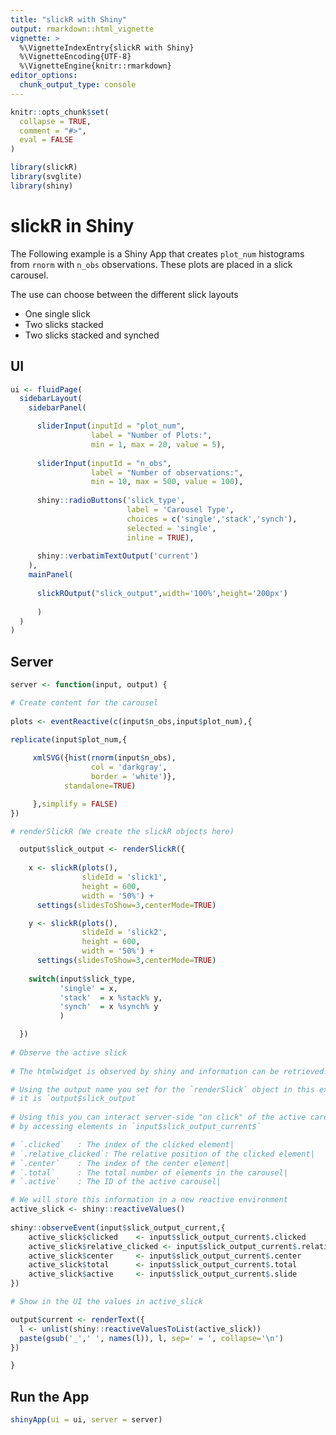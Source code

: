 ```yaml
---
title: "slickR with Shiny"
output: rmarkdown::html_vignette
vignette: >
  %\VignetteIndexEntry{slickR with Shiny}
  %\VignetteEncoding{UTF-8}
  %\VignetteEngine{knitr::rmarkdown}
editor_options: 
  chunk_output_type: console
---
```


```r
knitr::opts_chunk$set(
  collapse = TRUE,
  comment = "#>",
  eval = FALSE
)
```

```r
library(slickR)
library(svglite)
library(shiny)
```

# slickR in Shiny

The Following example is a Shiny App that creates `plot_num` histograms from `rnorm` with `n_obs` observations. These plots are placed in a slick carousel.

The use can choose between the different slick layouts

  - One single slick
  - Two slicks stacked
  - Two slicks stacked and synched

## UI

```r

ui <- fluidPage(
  sidebarLayout(
    sidebarPanel(

      sliderInput(inputId = "plot_num", 
                  label = "Number of Plots:", 
                  min = 1, max = 20, value = 5),
            
      sliderInput(inputId = "n_obs", 
                  label = "Number of observations:", 
                  min = 10, max = 500, value = 100),
      
      shiny::radioButtons('slick_type',
                          label = 'Carousel Type',
                          choices = c('single','stack','synch'),
                          selected = 'single',
                          inline = TRUE),
      
      shiny::verbatimTextOutput('current')
    ),
    mainPanel(
      
      slickROutput("slick_output",width='100%',height='200px')
      
      )
  )
)

```

## Server

```r
server <- function(input, output) {

# Create content for the carousel
  
plots <- eventReactive(c(input$n_obs,input$plot_num),{
  
replicate(input$plot_num,{

     xmlSVG({hist(rnorm(input$n_obs),
                  col = 'darkgray',
                  border = 'white')},
            standalone=TRUE)

     },simplify = FALSE)
})

# renderSlickR (We create the slickR objects here)

  output$slick_output <- renderSlickR({
    
    x <- slickR(plots(),
                slideId = 'slick1',
                height = 600,
                width = '50%') + 
      settings(slidesToShow=3,centerMode=TRUE)

    y <- slickR(plots(),
                slideId = 'slick2',
                height = 600,
                width = '50%') + 
      settings(slidesToShow=3,centerMode=TRUE)    
    
    switch(input$slick_type,
           'single' = x,
           'stack'  = x %stack% y,
           'synch'  = x %synch% y
           )

  })
  
# Observe the active slick
  
# The htmlwidget is observed by shiny and information can be retrieved. 

# Using the output name you set for the `renderSlick` object in this example
# it is `output$slick_output`
 
# Using this you can interact server-side "on click" of the active carousel
# by accessing elements in `input$slick_output_current$`

# `.clicked`   : The index of the clicked element|
# `.relative_clicked`: The relative position of the clicked element|
# `.center`    : The index of the center element|
# `.total`     : The total number of elements in the carousel|
# `.active`    : The ID of the active carousel|

# We will store this information in a new reactive environment
active_slick <- shiny::reactiveValues()
  
shiny::observeEvent(input$slick_output_current,{
    active_slick$clicked    <- input$slick_output_current$.clicked
    active_slick$relative_clicked <- input$slick_output_current$.relative_clicked
    active_slick$center     <- input$slick_output_current$.center
    active_slick$total      <- input$slick_output_current$.total
    active_slick$active     <- input$slick_output_current$.slide
})

# Show in the UI the values in active_slick

output$current <- renderText({
  l <- unlist(shiny::reactiveValuesToList(active_slick))
  paste(gsub('_',' ', names(l)), l, sep=' = ', collapse='\n')
})

}
```

## Run the App

```r
shinyApp(ui = ui, server = server)

```

